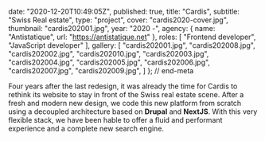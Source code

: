 
  date: "2020-12-20T10:49:05Z",
  published: true,
  title: "Cardis",
  subtitle: "Swiss Real estate",
  type: "project",
  cover: "cardis2020-cover.jpg",
  thumbnail: "cardis202001.jpg",
  year: "2020 -",
  agency: {
    name: "Antistatique",
    url: "https://antistatique.net"
  },
  roles: [
    "Frontend developer",
    "JavaScript developer"
  ],
  gallery: [
    "cardis202001.jpg",
    "cardis202008.jpg",
    "cardis202002.jpg",
    "cardis202010.jpg",
    "cardis202003.jpg",
    "cardis202004.jpg",
    "cardis202005.jpg",
    "cardis202006.jpg",
    "cardis202007.jpg",
    "cardis202009.jpg",
  ]
}; // end-meta

Four years after the last redesign, it was already the time for Cardis to rethink its website to stay in front of the Swiss real estate scene. After a fresh and modern new design, we code this new platform from scratch using a decoupled architecture based on **Drupal** and **NextJS**. With this very flexible stack, we have been hable to offer a fluid and performant experience and a complete new search engine.
